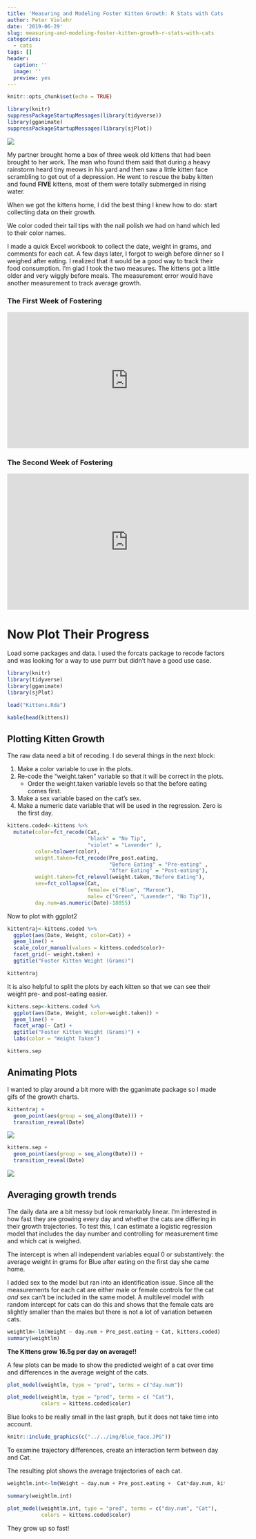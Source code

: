 ```yaml
---
title: 'Measuring and Modeling Foster Kitten Growth: R Stats with Cats'
author: Peter Vielehr
date: '2019-06-29'
slug: measuring-and-modeling-foster-kitten-growth-r-stats-with-cats
categories: 
  - cats
tags: []
header:
  caption: ''
  image: ''
  preview: yes
---
```



```r

knitr::opts_chunk$set(echo = TRUE)

library(knitr)
suppressPackageStartupMessages(library(tidyverse))
library(gganimate)
suppressPackageStartupMessages(library(sjPlot))

```

![](../../img/box_cats1.JPG)

My partner brought home a box of three week old kittens that had been brought to her work. The man who found them said that during a heavy rainstorm heard tiny meows in his yard and then saw a little kitten face scrambling to get out of a depression. He went to rescue the baby kitten and found **FIVE** kittens, most of them were totally submerged in rising water. 

When we got the kittens home, I did the best thing I knew how to do: start collecting data on their growth. 

We color coded their tail tips with the nail polish we had on hand which led to their color names. 

I made a quick Excel workbook to collect the date, weight in grams, and comments for each cat. A few days later, I forgot to weigh before dinner so I weighed after eating. I realized that it would be a good way to track their food consumption. I'm glad I took the two measures. The kittens got a little older and very wiggly before meals. The measurement error would have another measurement to track average growth.

### The First Week of Fostering

<iframe width="560" height="315" src="https://www.youtube.com/embed/RtLfeEjcSZs" frameborder="0" allow="accelerometer; autoplay; encrypted-media; gyroscope; picture-in-picture" allowfullscreen></iframe>

### The Second Week of Fostering

<iframe width="560" height="315" src="https://www.youtube.com/embed/0pHfWmp1_sY" frameborder="0" allow="accelerometer; autoplay; encrypted-media; gyroscope; picture-in-picture" allowfullscreen></iframe>

# Now Plot Their Progress

Load some packages and data. I used the forcats package to recode factors and was looking for a way to use purrr but didn't have a good use case.

```r

library(knitr)
library(tidyverse)
library(gganimate)
library(sjPlot)

load("Kittens.Rda")

kable(head(kittens))
```

## Plotting Kitten Growth

The raw data need a bit of recoding. I do several things in the next block:

1. Make a color variable to use in the plots.
2. Re-code the "weight.taken" variable so that it will be correct in the plots.
    + Order the weight.taken variable levels so that the before eating comes first.
3. Make a sex variable based on the cat's sex.
4. Make a numeric date variable that will be used in the regression. Zero is the first day. 

```r
kittens.coded<-kittens %>%
  mutate(color=fct_recode(Cat, 
                          "black" = "No Tip",
                          "violet" = "Lavender" ),
         color=tolower(color),
         weight.taken=fct_recode(Pre_post.eating,
                                 "Before Eating" = "Pre-eating" ,
                                 "After Eating" = "Post-eating"),
         weight.taken=fct_relevel(weight.taken,"Before Eating"),
         sex=fct_collapse(Cat,
                          female= c("Blue", "Maroon"),
                          male= c("Green", "Lavender", "No Tip")),
         day.num=as.numeric(Date)-18055)
```

Now to plot with ggplot2

```r
kittentraj<-kittens.coded %>%
  ggplot(aes(Date, Weight, color=Cat)) +
  geom_line() +
  scale_color_manual(values = kittens.coded$color)+
  facet_grid(~ weight.taken) + 
  ggtitle("Foster Kitten Weight (Grams)") 

kittentraj

```

It is also helpful to split the plots by each kitten so that we can see their weight pre- and post-eating easier.

```r
kittens.sep<-kittens.coded %>%
  ggplot(aes(Date, Weight, color=weight.taken)) +
  geom_line() +
  facet_wrap(~ Cat) + 
  ggtitle("Foster Kitten Weight (Grams)") + 
  labs(color = "Weight Taken") 

kittens.sep
```

## Animating Plots

I wanted to play around a bit more with the gganimate package so I made gifs of the growth charts. 

```r
kittentraj + 
  geom_point(aes(group = seq_along(Date))) +
  transition_reveal(Date)
```

![](../../img/kitten trajectories_animation2019-06-28.gif) 

``` r
kittens.sep + 
  geom_point(aes(group = seq_along(Date))) +
  transition_reveal(Date)
```

![](../../img/kitten_ind_trajectories_animation2019-06-28.gif) 

## Averaging growth trends

The daily data are a bit messy but look remarkably linear. I'm interested in how fast they are growing every day and whether the cats are differing in their growth trajectories. To test this, I can estimate a logistic regression model that includes the day number and controlling for measurement time and which cat is weighed. 

The intercept is when all independent variables equal 0 or substantively: the average weight in grams for Blue after eating on the first day she came home. 

I added sex to the model but ran into an identification issue. Since all the measurements for each cat are either male or female controls for the cat *and* sex can't be included in the same model. A multilevel model with random intercept for cats can do this and shows that the female cats are slightly smaller than the males but there is not a lot of variation between cats. 

```r
weightlm<-lm(Weight ~ day.num + Pre_post.eating + Cat, kittens.coded)
summary(weightlm)

```

**The Kittens grow 16.5g per day on average!!**

A few plots can be made to show the predicted weight of a cat over time and differences in the average weight of the cats. 

```r
plot_model(weightlm, type = "pred", terms = c("day.num"))

plot_model(weightlm, type = "pred", terms = c( "Cat"),
           colors = kittens.coded$color)

```

Blue looks to be really small in the last graph, but it does not take time into account. 

```r

knitr::include_graphics(c("../../img/Blue_face.JPG"))
```

To examine trajectory differences, create an interaction term between day and Cat. 

The resulting plot shows the average trajectories of each cat.

```r
weightlm.int<-lm(Weight ~ day.num + Pre_post.eating +  Cat*day.num, kittens.coded)

summary(weightlm.int)

plot_model(weightlm.int, type = "pred", terms = c("day.num", "Cat"),
           colors = kittens.coded$color)

```

They grow up so fast!

